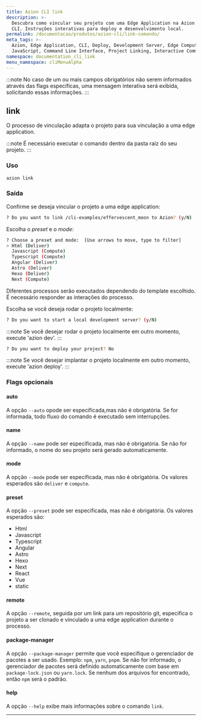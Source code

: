 ```yaml
---
title: Azion CLI link
description: >-
  Descubra como vincular seu projeto com uma Edge Application na Azion usando a
  CLI. Instruções interativas para deploy e desenvolvimento local.
permalink: /documentacao/produtos/azion-cli/link-comando/
meta_tags: >-
  Azion, Edge Application, CLI, Deploy, Development Server, Edge Computing,
  JavaScript, Command Line Interface, Project Linking, Interactive Command
namespace: documentation_cli_link
menu_namespace: cliMenuAlpha
---
```


:::note
No caso de um ou mais campos obrigatórios não serem informados através das flags específicas, uma mensagem interativa será exibida, solicitando essas informações.
:::

## link

O processo de vinculação adapta o projeto para sua vinculação a uma edge application.

:::note 
É necessário executar o comando dentro da pasta raíz do seu projeto.
:::

### Uso

```sh
azion link
```

### Saída 

Confirme se deseja vincular o projeto a uma edge application:

```sh 
? Do you want to link /cli-examples/effervescent_moon to Azion? (y/N) 
```

Escolha o *preset* e o *mode*:

```sh 
? Choose a preset and mode:  [Use arrows to move, type to filter]
> Html (Deliver)
  Javascript (Compute)
  Typescript (Compute)
  Angular (Deliver)
  Astro (Deliver)
  Hexo (Deliver)
  Next (Compute)
```

Diferentes processos serão executados dependendo do template escolhido. É necessário responder as interações do processo.

Escolha se você deseja rodar o projeto localmente:

```sh
? Do you want to start a local development server? (y/N) 
```

:::note 
Se você desejar rodar o projeto localmente em outro momento, execute 'azion dev'.
:::

```sh
? Do you want to deploy your project? No
```

:::note 
Se você desejar implantar o projeto localmente em outro momento, execute 'azion deploy'.
:::

### Flags opcionais

#### auto

A opção `--auto` opode ser especificada,mas não é obrigatória. Se for informada, todo fluxo do comando é executado sem interrupções.

#### name

A opção `--name` pode ser especificada, mas não é obrigatória. Se não for informado, o nome do seu projeto será gerado automaticamente.

#### mode

A opção `--mode` pode ser especificada, mas não é obrigatória. Os valores esperados são `deliver` e `compute`.

#### preset

A opção `--preset` pode ser especificada, mas não é obrigatória. Os valores esperados são:

- Html
- Javascript
- Typescript
- Angular
- Astro
- Hexo
- Next 
- React
- Vue
- static

#### remote 

A opção `--remote`, seguida por um link para um repositório git, especifica o projeto a ser clonado e vinculado a uma edge application durante o processo.

#### package-manager

A opção `--package-manager` permite que você especifique o gerenciador de pacotes a ser usado. Exemplo: `npm`, `yarn`, `pnpm`. Se não for informado, o gerenciador de pacotes será definido automaticamente com base em `package-lock.json` ou `yarn.lock`. Se nenhum dos arquivos for encontrado, então `npm` será o padrão.


#### help

A opção `--help` exibe mais informações sobre o comando `link`.



---


